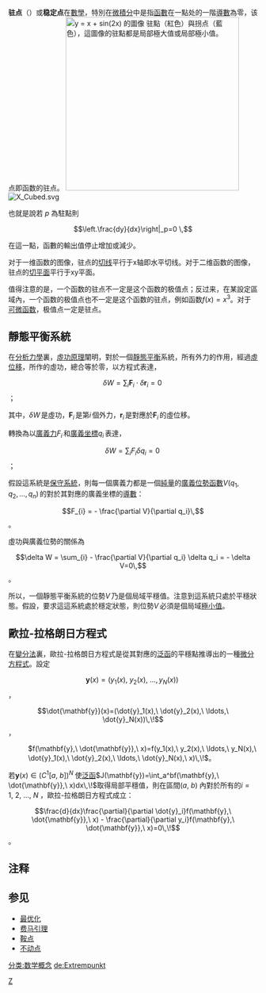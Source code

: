 {{關於|駐點或者一個真實變量的實值函數的臨界點|一般概念|臨界點 (數學)|物理学上流体中速度为零的点|滞点}}
{{NoteTA|G1=Math}}
{{微积分学}}

'''驻点'''（{{lang-en|Stationary Point}}）或'''稳定点'''在[[數學|數學]]，特別在[[微積分學|微積分]]中是指[[函數|函數]]在一點处的一階[[導數|導數]]為零，该点即函数的驻点。
[[File:Stationary vs inflection pts.svg|350px|thumb|y = x + sin(2x) 的圖像<br />
驻點（紅色）與[[拐点|拐点]]（藍色），這圖像的驻點都是局部極大值或局部極小值。]]
[[File:X_Cubed.svg|thumb]]

也就是說若 <math>p</math> 為駐點則
:<math> \left.\frac{dy}{dx}\right|_p=0 \,</math>

在這一點，函數的輸出值停止增加或減少。

对于一维函数的图像，驻点的[[切线|切线]]平行于x轴即水平切线。对于二维函数的图像，驻点的[[切平面|切平面]]平行于xy平面。

值得注意的是，一个函数的驻点不一定是这个函数的极值点{{notetag|考虑到这一点左右一阶导数符号不改变的情况}}；反过来，在某設定區域內，一个函数的极值点也不一定是这个函数的驻点{{notetag|考慮到[[邊界條件|邊界條件]]}}，例如函数<math>f(x)=x^{3}</math>。对于[[可微函数|可微函数]]，极值点一定是驻点。

== 靜態平衡系統 ==
在[[分析力學|分析力學]]裏，[[虛功原理|虛功原理]]闡明，對於一個[[靜態平衡|靜態平衡]]系統，所有外力的作用，經過[[虛位移|虛位移]]，所作的虛功，總合等於零，以方程式表達，
:<math>\delta W = \sum_{i} \mathbf {F}_{i} \cdot \delta \mathbf{r}_i = 0\,</math>；

其中，<math>\delta W\,</math>是虛功，<math>\mathbf {F}_{i}\,</math>是第<math>i\,</math>個外力，<math>\mathbf{r}_i \,</math>是對應於<math>\mathbf {F}_{i}\,</math>的虛位移。

轉換為以[[廣義力|廣義力]]<math>F_i\,</math>和[[廣義坐標|廣義坐標]]<math>q_i\,</math>表達，
:<math>\delta W = \sum_{i} F_i \delta q_i = 0\,</math>；

假設這系統是[[保守系統|保守系統]]，則每一個廣義力都是一個[[純量|純量]]的[[廣義位勢|廣義位勢]][[函數|函數]]<math>V(q_1,q_2,\dots,q_n)\,</math>的對於其對應的廣義坐標的[[導數|導數]]：
:<math>F_{i} = - \frac{\partial V}{\partial q_i}\,</math>。

虛功與廣義位勢的關係為
:<math>\delta W = \sum_{i}  - \frac{\partial V}{\partial q_i} \delta q_i = - \delta V=0\,</math>。

所以，一個靜態平衡系統的位勢<math>V\,</math>乃是個局域平穩值。注意到這系統只處於平穩狀態。假設，要求這這系統處於穩定狀態，則位勢<math>V\,</math>必須是個局域[[極小值|極小值]]。

== 歐拉-拉格朗日方程式 ==
{{main|歐拉-拉格朗日方程式}}
在[[變分法|變分法]]裏，歐拉-拉格朗日方程式是從其對應的[[泛函|泛函]]的平穩點推導出的一種[[微分方程式|微分方程式]]。設定
:<math>\mathbf{y}(x)=(y_1(x),\ y_2(x),\ \ldots, y_N(x))\,\!</math>，
:<math>\dot{\mathbf{y}}(x)=(\dot{y}_1(x),\ \dot{y}_2(x),\ \ldots,\ \dot{y}_N(x))\,\!</math>，
: <math>f(\mathbf{y},\ \dot{\mathbf{y}},\ x)=f(y_1(x),\ y_2(x),\ \ldots,\ y_N(x),\ \dot{y}_1(x),\ \dot{y}_2(x),\ \ldots,\ \dot{y}_N(x),\ x)\,\!</math>。

若<math>\mathbf{y}(x)\in(C^1[a,\ b])^N\,\!</math>使[[泛函|泛函]]<math> J(\mathbf{y})=\int_a^bf(\mathbf{y},\ \dot{\mathbf{y}},\ x)dx\,\!</math>取得局部平穩值，則在區間<math>(a,\ b)\,\!</math>內對於所有的<math> i=1,\ 2,\ \ldots,\ N\,\!</math>，歐拉-拉格朗日方程式成立：

:<math> \frac{d}{dx}\frac{\partial}{\partial \dot{y}_i}f(\mathbf{y},\ \dot{\mathbf{y}},\ x) - \frac{\partial}{\partial y_i}f(\mathbf{y},\ \dot{\mathbf{y}},\ x)=0\,\!</math>。

==注释==
{{notefoot}}
== 参见 ==
* [[最优化|最优化]]
* [[费马引理|费马引理]]
* [[鞍点|鞍点]]
* [[不动点|不动点]]

[[Category:微分学|Z]]
[[分类:数学概念|分类:数学概念]]
[[de:Extrempunkt|de:Extrempunkt]]